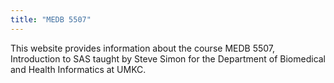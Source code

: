 ```yaml
---
title: "MEDB 5507"
---
```

    
This website provides information about the course MEDB 5507, Introduction to SAS taught by Steve Simon for the Department of Biomedical and Health Informatics at UMKC.